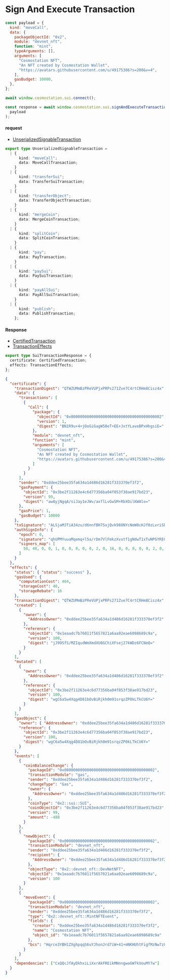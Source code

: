 # Sign And Execute Transaction

```javascript
const payload = {
  kind: "moveCall",
  data: {
    packageObjectId: "0x2",
    module: "devnet_nft",
    function: "mint",
    typeArguments: [],
    arguments: [
      "Cosmostation NFT",
      "An NFT created by Cosmostation Wallet",
      "https://avatars.githubusercontent.com/u/49175386?s=200&v=4",
    ],
    gasBudget: 10000,
  },
};

await window.cosmostation.sui.connect();

const response = await window.cosmostation.sui.signAndExecuteTransaction(
  payload
);
```

#### request

- [UnserializedSignableTransaction](https://github.com/MystenLabs/sui/blob/main/sdk/typescript/src/signers/txn-data-serializers/txn-data-serializer.ts#L106)

```typescript filename=Model
export type UnserializedSignableTransaction =
  | {
      kind: "moveCall";
      data: MoveCallTransaction;
    }
  | {
      kind: "transferSui";
      data: TransferSuiTransaction;
    }
  | {
      kind: "transferObject";
      data: TransferObjectTransaction;
    }
  | {
      kind: "mergeCoin";
      data: MergeCoinTransaction;
    }
  | {
      kind: "splitCoin";
      data: SplitCoinTransaction;
    }
  | {
      kind: "pay";
      data: PayTransaction;
    }
  | {
      kind: "paySui";
      data: PaySuiTransaction;
    }
  | {
      kind: "payAllSui";
      data: PayAllSuiTransaction;
    }
  | {
      kind: "publish";
      data: PublishTransaction;
    };
```

#### Response

- [CertifiedTransaction](https://github.com/MystenLabs/sui/blob/main/sdk/typescript/src/types/transactions.ts#L128)
- [TransactionEffects](https://github.com/MystenLabs/sui/blob/main/sdk/typescript/src/types/transactions.ts#L162)

```typescript filename=Model
export type SuiTransactionResponse = {
  certificate: CertifiedTransaction;
  effects: TransactionEffects;
};
```

```json filename=Example
{
  "certificate": {
    "transactionDigest": "QTWZUMmBzPReVUPjxPRPs271Zve7C4rtCRHm8Cisz4x",
    "data": {
      "transactions": [
        {
          "Call": {
            "package": {
              "objectId": "0x0000000000000000000000000000000000000002",
              "version": 1,
              "digest": "BN1R9u+4+jOoGiGagW50eT+EE+JxtYLaveBPxHhgsiE="
            },
            "module": "devnet_nft",
            "function": "mint",
            "arguments": [
              "Cosmostation NFT",
              "An NFT created by Cosmostation Wallet",
              "https://avatars.githubusercontent.com/u/49175386?s=200&v=4"
            ]
          }
        }
      ],
      "sender": "0xddee25bee35fa634a1d486d16281f333370ef3f2",
      "gasPayment": {
        "objectId": "0x3be2f11263e4c6d77356ba04f053f38ae917bd23",
        "version": 99,
        "digest": "aw8yjNgqA/siJay1eJWv/axflLvGwSM+RbXOilKWAlo="
      },
      "gasPrice": 1,
      "gasBudget": 10000
    },
    "txSignature": "ALSjaMJTiA34zu/d6nnfBH7SxjQvk988NYcNeW8cHJf0zLvriSbIf3/6q7FDtg/5jCNOBknZ38Hmgg0MAhRs7wdWEU2i63wnssWTOQJmMjz5Wq+PhqtBW+GrkSSWOnRKAA==",
    "authSignInfo": {
      "epoch": 0,
      "signature": "qhUPMYuuaMqemq+l5a/rDm7VlFmkzXvxtf1gNdwT1xTuNPGYRE0DYBJ+WNnB/D30",
      "signers_map": [
        58, 48, 0, 0, 1, 0, 0, 0, 0, 0, 2, 0, 16, 0, 0, 0, 0, 0, 2, 0, 3, 0
      ]
    }
  },
  "effects": {
    "status": { "status": "success" },
    "gasUsed": {
      "computationCost": 464,
      "storageCost": 40,
      "storageRebate": 16
    },
    "transactionDigest": "QTWZUMmBzPReVUPjxPRPs271Zve7C4rtCRHm8Cisz4x",
    "created": [
      {
        "owner": {
          "AddressOwner": "0xddee25bee35fa634a1d486d16281f333370ef3f2"
        },
        "reference": {
          "objectId": "0x1eaadc7b76011f5657821a6aa92eae6098689c9a",
          "version": 100,
          "digest": "jJ99SfS/MZIqudWmXmdXU8GChiXFsej27kWDz6FCNeQ="
        }
      }
    ],
    "mutated": [
      {
        "owner": {
          "AddressOwner": "0xddee25bee35fa634a1d486d16281f333370ef3f2"
        },
        "reference": {
          "objectId": "0x3be2f11263e4c6d77356ba04f053f38ae917bd23",
          "version": 100,
          "digest": "wgC6a5w4Xqg4D81bOvBiRjkh0m91srqzZP0kLTkCU6Y="
        }
      }
    ],
    "gasObject": {
      "owner": { "AddressOwner": "0xddee25bee35fa634a1d486d16281f333370ef3f2" },
      "reference": {
        "objectId": "0x3be2f11263e4c6d77356ba04f053f38ae917bd23",
        "version": 100,
        "digest": "wgC6a5w4Xqg4D81bOvBiRjkh0m91srqzZP0kLTkCU6Y="
      }
    },
    "events": [
      {
        "coinBalanceChange": {
          "packageId": "0x0000000000000000000000000000000000000002",
          "transactionModule": "gas",
          "sender": "0xddee25bee35fa634a1d486d16281f333370ef3f2",
          "changeType": "Gas",
          "owner": {
            "AddressOwner": "0xddee25bee35fa634a1d486d16281f333370ef3f2"
          },
          "coinType": "0x2::sui::SUI",
          "coinObjectId": "0x3be2f11263e4c6d77356ba04f053f38ae917bd23",
          "version": 99,
          "amount": -488
        }
      },
      {
        "newObject": {
          "packageId": "0x0000000000000000000000000000000000000002",
          "transactionModule": "devnet_nft",
          "sender": "0xddee25bee35fa634a1d486d16281f333370ef3f2",
          "recipient": {
            "AddressOwner": "0xddee25bee35fa634a1d486d16281f333370ef3f2"
          },
          "objectType": "0x2::devnet_nft::DevNetNFT",
          "objectId": "0x1eaadc7b76011f5657821a6aa92eae6098689c9a",
          "version": 100
        }
      },
      {
        "moveEvent": {
          "packageId": "0x0000000000000000000000000000000000000002",
          "transactionModule": "devnet_nft",
          "sender": "0xddee25bee35fa634a1d486d16281f333370ef3f2",
          "type": "0x2::devnet_nft::MintNFTEvent",
          "fields": {
            "creator": "0xddee25bee35fa634a1d486d16281f333370ef3f2",
            "name": "Cosmostation NFT",
            "object_id": "0x1eaadc7b76011f5657821a6aa92eae6098689c9a"
          },
          "bcs": "Hqrce3YBH1ZXghpqqS6uYJhonJrd7iW+41+mNKHUhtFigfMzNw7z8hBDb3Ntb3N0YXRpb24gTkZU"
        }
      }
    ],
    "dependencies": ["CxQQcJfAyDkhxiLiXxrAkFREikMNnngwoGW7kVouMY7w"]
  }
}
```
